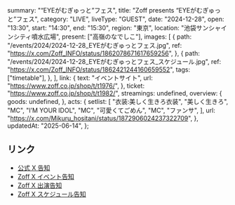   summary: "“EYEがむぎゅっと”フェス",
  title: "Zoff presents “EYEがむぎゅっと”フェス",
  category: "LIVE",
  liveType: "GUEST",
  date: "2024-12-28",
  open: "13:30",
  start: "14:30",
  end: "15:30",
  region: "東京",
  location: "池袋サンシャインシティ噴水広場",
  present: ["高嶺のなでしこ"],
  images: [
    {
      path: "/events/2024/2024-12-28_EYEがむぎゅっとフェス.jpg",
      ref: "https://x.com/Zoff_INFO/status/1862078671617659256",
    },
    {
      path: "/events/2024/2024-12-28_EYEがむぎゅっとフェス_スケジュール.jpg",
      ref: "https://x.com/Zoff_INFO/status/1862421244160659552",
      tags: ["timetable"],
    },
  ],
  link: {
    text: "イベントサイト",
    url: "https://www.zoff.co.jp/shop/t/t1976/",
  },
  ticket: "https://www.zoff.co.jp/shop/t/t1982/",
  streamings: undefined,
  overview: {
    goods: undefined,
  },
  acts: {
    setlist: [
      "衣装:美しく生きろ衣装",
      "美しく生きろ",
      "MC",
      "I’M YOUR IDOL",
      "MC",
      "可愛くてごめん",
      "MC",
      "ファンサ",
    ],
    url: "https://x.com/Mikuru_hositani/status/1872906024237322709",
  },
  updatedAt: "2025-06-14",
};

## リンク

- [公式 X 告知](https://x.com/takanenofficial/status/1862330713502363930)
- [Zoff X イベント告知](https://x.com/Zoff_INFO/status/1862078671617659256)
- [Zoff X 出演告知](https://x.com/Zoff_INFO/status/1862318120234537054)
- [Zoff X スケジュール告知](https://x.com/Zoff_INFO/status/1862421244160659552)
